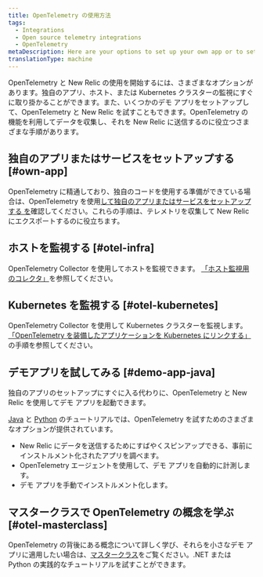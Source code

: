 ```yaml
---
title: OpenTelemetry の使用方法
tags:
  - Integrations
  - Open source telemetry integrations
  - OpenTelemetry
metaDescription: Here are your options to set up your own app or to set up a demo app with OpenTelemetry and New Relic.
translationType: machine
---
```


OpenTelemetry と New Relic の使用を開始するには、さまざまなオプションがあります。独自のアプリ、ホスト、または Kubernetes クラスターの監視にすぐに取り掛かることができます。また、いくつかのデモ アプリをセットアップして、OpenTelemetry と New Relic を試すこともできます。OpenTelemetry の機能を利用してデータを収集し、それを New Relic に送信するのに役立つさまざまな手順があります。

## 独自のアプリまたはサービスをセットアップする [#own-app]

OpenTelemetry に精通しており、独自のコードを使用する準備ができている場合は、OpenTelemetry を使用[して独自のアプリまたはサービスをセットアップする を](/docs/more-integrations/open-source-telemetry-integrations/opentelemetry/get-started/opentelemetry-set-up-your-app)確認してください。これらの手順は、テレメトリを収集して New Relic にエクスポートするのに役立ちます。

## ホストを監視する [#otel-infra]

OpenTelemetry Collector を使用してホストを監視できます。 [「ホスト監視用のコレクタ」](/docs/more-integrations/open-source-telemetry-integrations/opentelemetry/collector/opentelemetry-collector-infra-hosts)を参照してください。

## Kubernetes を監視する [#otel-kubernetes]

OpenTelemetry Collector を使用して Kubernetes クラスターを監視します。 [「OpenTelemetry を装備したアプリケーションを Kubernetes にリンクする」](/docs/kubernetes-pixie/kubernetes-integration/advanced-configuration/link-otel-applications-kubernetes/)の手順を参照してください。

## デモアプリを試してみる [#demo-app-java]

独自のアプリのセットアップにすぐに入る代わりに、OpenTelemetry と New Relic を使用してデモ アプリを起動できます。

[Java](/docs/more-integrations/open-source-telemetry-integrations/opentelemetry/get-started/opentelemetry-tutorial-java) と [Python](/docs/more-integrations/open-source-telemetry-integrations/opentelemetry/get-started/opentelemetry-tutorial-python) のチュートリアルでは、OpenTelemetry を試すためのさまざまなオプションが提供されています。

* New Relic にデータを送信するためにすばやくスピンアップできる、事前にインストルメント化されたアプリを調べます。
* OpenTelemetry エージェントを使用して、デモ アプリを自動的に計測します。
* デモ アプリを手動でインストルメント化します。

## マスタークラスで OpenTelemetry の概念を学ぶ [#otel-masterclass]

OpenTelemetry の背後にある概念について詳しく学び、それらを小さなデモ アプリに適用したい場合は、[マスタークラス](https://developer.newrelic.com/opentelemetry-masterclass)をご覧ください。.NET または Python の実践的なチュートリアルを試すことができます。